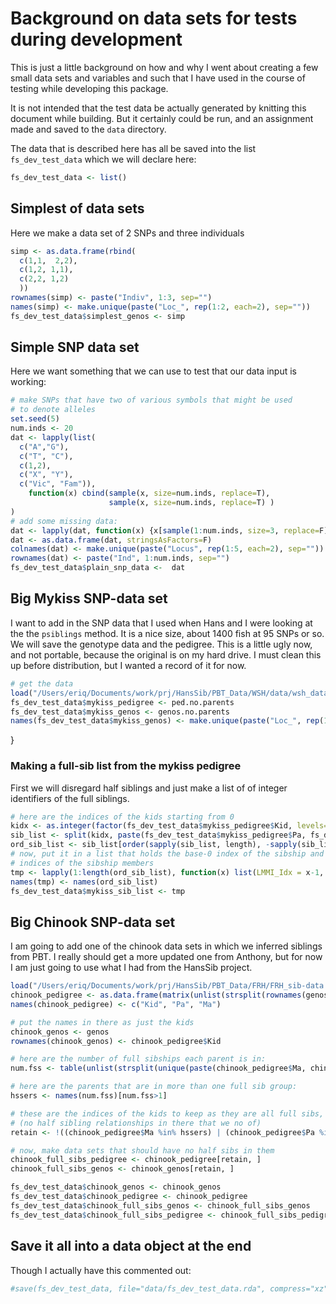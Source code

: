 
<!--
%\VignetteEngine{knitr::knitr}
%\VignetteIndexEntry{data for testing during development}
-->


Background on data sets for tests during development
========================================================

This is just a little background on how and why I went about creating a few
small data sets and variables and such that I have used in the course of 
testing while developing this package.

It is not intended that the test data be actually generated by knitting this
document while building.  But it certainly could be run, and an assignment made
and saved to the `data` directory.

The data that is described here has all be saved into the list `fs_dev_test_data` which 
we will declare here:
```r
fs_dev_test_data <- list()
```

## Simplest of data sets
Here we make a data set of 2 SNPs and three individuals
```r
simp <- as.data.frame(rbind(
  c(1,1,  2,2),
  c(1,2, 1,1),
  c(2,2, 1,2)
  ))
rownames(simp) <- paste("Indiv", 1:3, sep="")
names(simp) <- make.unique(paste("Loc_", rep(1:2, each=2), sep=""))
fs_dev_test_data$simplest_genos <- simp
```
## Simple SNP data set
Here we want something that we can use to test that our data input is working:
```r
# make SNPs that have two of various symbols that might be used
# to denote alleles
set.seed(5)
num.inds <- 20
dat <- lapply(list(
  c("A","G"), 
  c("T", "C"),
  c(1,2),
  c("X", "Y"),
  c("Vic", "Fam")),
    function(x) cbind(sample(x, size=num.inds, replace=T),
                      sample(x, size=num.inds, replace=T) )   
)
# add some missing data:
dat <- lapply(dat, function(x) {x[sample(1:num.inds, size=3, replace=F), ] <- NA; x})
dat <- as.data.frame(dat, stringsAsFactors=F)
colnames(dat) <- make.unique(paste("Locus", rep(1:5, each=2), sep=""))
rownames(dat) <- paste("Ind", 1:num.inds, sep="")
fs_dev_test_data$plain_snp_data <-  dat
```


## Big Mykiss SNP-data set
I want to add in the SNP data that I used when Hans and I were looking at the the `psiblings` method.  It is 
a nice size, about 1400 fish at 95 SNPs or so.  We will save the genotype data and the pedigree.  This is a little
ugly now, and not portable, because the original is on my hard drive.  I must clean this up before distribution,
but I wanted a record of it for now.
```r
# get the data
load("/Users/eriq/Documents/work/prj/HansSib/PBT_Data/WSH/data/wsh_data_for_sibship_analysis.Rda")
fs_dev_test_data$mykiss_pedigree <- ped.no.parents
fs_dev_test_data$mykiss_genos <- genos.no.parents
names(fs_dev_test_data$mykiss_genos) <- make.unique(paste("Loc_", rep(1:(ncol(genos.no.parents)/2), each=2), sep=""))
```
}

### Making a full-sib list from the mykiss pedigree
First we will disregard half siblings and just make a list of of integer identifiers of the full siblings.  
```r
# here are the indices of the kids starting from 0
kidx <- as.integer(factor(fs_dev_test_data$mykiss_pedigree$Kid, levels=as.character(fs_dev_test_data$mykiss_pedigree$Kid))) - 1
sib_list <- split(kidx, paste(fs_dev_test_data$mykiss_pedigree$Pa, fs_dev_test_data$mykiss_pedigree$Ma, sep="--"))
ord_sib_list <- sib_list[order(sapply(sib_list, length), -sapply(sib_list, function(x) x[1]), decreasing=T)]
# now, put it in a list that holds the base-0 index of the sibship and also the base-0
# indices of the sibship members
tmp <- lapply(1:length(ord_sib_list), function(x) list(LMMI_Idx = x-1, Indivs = ord_sib_list[[x]]))
names(tmp) <- names(ord_sib_list)
fs_dev_test_data$mykiss_sib_list <- tmp
```


## Big Chinook SNP-data set
I am going to add one of the chinook data sets in which we inferred siblings from PBT.  I really should get a more updated one from
Anthony, but for now I am just going to use what I had from the HansSib project.
```r
load("/Users/eriq/Documents/work/prj/HansSib/PBT_Data/FRH/FRH_sib-data.Rda")
chinook_pedigree <- as.data.frame(matrix(unlist(strsplit(rownames(genos), split = "--")), byrow=T, ncol=3), stringsAsFactors = F)
names(chinook_pedigree) <- c("Kid", "Pa", "Ma")

# put the names in there as just the kids
chinook_genos <- genos
rownames(chinook_genos) <- chinook_pedigree$Kid

# here are the number of full sibships each parent is in:
num.fss <- table(unlist(strsplit(unique(paste(chinook_pedigree$Ma, chinook_pedigree$Pa, sep="--")), "--")))

# here are the parents that are in more than one full sib group:
hssers <- names(num.fss)[num.fss>1] 

# these are the indices of the kids to keep as they are all full sibs,
# (no half sibling relationships in there that we no of)
retain <- !((chinook_pedigree$Ma %in% hssers) | (chinook_pedigree$Pa %in% hssers) )

# now, make data sets that should have no half sibs in them
chinook_full_sibs_pedigree <- chinook_pedigree[retain, ]
chinook_full_sibs_genos <- chinook_genos[retain, ]

fs_dev_test_data$chinook_genos <- chinook_genos
fs_dev_test_data$chinook_pedigree <- chinook_pedigree
fs_dev_test_data$chinook_full_sibs_genos <- chinook_full_sibs_genos
fs_dev_test_data$chinook_full_sibs_pedigree <- chinook_full_sibs_pedigree
```

## Save it all into a data object at the end
Though I actually have this commented out:
```r
#save(fs_dev_test_data, file="data/fs_dev_test_data.rda", compress="xz")
```
